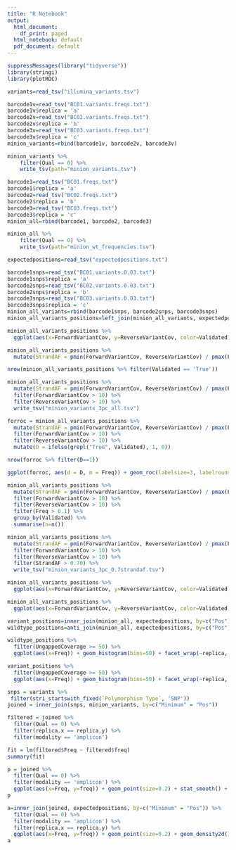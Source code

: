 ```yaml
---
title: "R Notebook"
output:
  html_document:
    df_print: paged
  html_notebook: default
  pdf_document: default
---
```


```r
suppressMessages(library("tidyverse"))
library(stringi)
library(plotROC)
```

```r
variants=read_tsv("illumina_variants.tsv")
```

```r
barcode1v=read_tsv("BC01.variants.freqs.txt")
barcode1v$replica = 'a'
barcode2v=read_tsv("BC02.variants.freqs.txt")
barcode2v$replica = 'b'
barcode3v=read_tsv("BC03.variants.freqs.txt")
barcode3v$replica = 'c'
minion_variants=rbind(barcode1v, barcode2v, barcode3v)

```

```r
minion_variants %>%
    filter(Qual == 0) %>%
    write_tsv(path="minion_variants.tsv")
```

```r
barcode1=read_tsv("BC01.freqs.txt")
barcode1$replica = 'a'
barcode2=read_tsv("BC02.freqs.txt")
barcode2$replica = 'b'
barcode3=read_tsv("BC03.freqs.txt")
barcode3$replica = 'c'
minion_all=rbind(barcode1, barcode2, barcode3)
```

```r
minion_all %>%
    filter(Qual == 0) %>%
    write_tsv(path="minion_wt_frequencies.tsv")
```


```r
expectedpositions=read_tsv("expectedpositions.txt")
```

```r
barcode1snps=read_tsv("BC01.variants.0.03.txt")
barcode1snps$replica = 'a'
barcode2snps=read_tsv("BC02.variants.0.03.txt")
barcode2snps$replica = 'b'
barcode3snps=read_tsv("BC03.variants.0.03.txt")
barcode3snps$replica = 'c'
minion_all_variants=rbind(barcode1snps, barcode2snps, barcode3snps)
minion_all_variants_positions=left_join(minion_all_variants, expectedpositions, by=c("Pos"))
```
```r
minion_all_variants_positions %>%
  ggplot(aes(x=ForwardVariantCov, y=ReverseVariantCov, color=Validated)) + geom_point(size=0.2) + facet_wrap(~Validated, ncol=1)
```

```r
minion_all_variants_positions %>%
  mutate(StrandAF = pmin(ForwardVariantCov, ReverseVariantCov) / pmax(ForwardVariantCov, ReverseVariantCov)) 
```
```r
nrow(minion_all_variants_positions %>% filter(Validated == 'True'))
```
```r
minion_all_variants_positions %>%
  mutate(StrandAF = pmin(ForwardVariantCov, ReverseVariantCov) / pmax(ForwardVariantCov, ReverseVariantCov)) %>%
  filter(ForwardVariantCov > 10) %>%
  filter(ReverseVariantCov > 10) %>%
  write_tsv("minion_variants_3pc_all.tsv")
```

```r
forroc = minion_all_variants_positions %>%
  mutate(StrandAF = pmin(ForwardVariantCov, ReverseVariantCov) / pmax(ForwardVariantCov, ReverseVariantCov)) %>%
  filter(ForwardVariantCov > 10) %>%
  filter(ReverseVariantCov > 10) %>%
  mutate(D = ifelse(grepl("True", Validated), 1, 0))
```

```r
nrow(forroc %>% filter(D==1))
```

```r
ggplot(forroc, aes(d = D, m = Freq)) + geom_roc(labelsize=3, labelround=2) + theme_bw()
```

```r
minion_all_variants_positions %>%
  mutate(StrandAF = pmin(ForwardVariantCov, ReverseVariantCov) / pmax(ForwardVariantCov, ReverseVariantCov)) %>%
  filter(ForwardVariantCov > 10) %>%
  filter(ReverseVariantCov > 10) %>%
  filter(Freq > 0.1) %>%
  group_by(Validated) %>%
  summarise(n=n())
```


```r
minion_all_variants_positions %>%
  mutate(StrandAF = pmin(ForwardVariantCov, ReverseVariantCov) / pmax(ForwardVariantCov, ReverseVariantCov)) %>%
  filter(ForwardVariantCov > 10) %>%
  filter(ReverseVariantCov > 10) %>%
  filter(StrandAF > 0.70) %>%
  write_tsv("minion_variants_3pc_0.7strandaf.tsv")
```

```r
minion_all_variants_positions %>%
  ggplot(aes(x=ForwardVariantCov, y=ReverseVariantCov, color=Validated)) + geom_density2d() + facet_wrap(~Validated, ncol=1)
```

    
```r
minion_all_variants_positions %>%
  ggplot(aes(x=ForwardVariantCov, y=ReverseVariantCov, color=Validated)) + geom_point(size=0.2) + facet_wrap(~replica, ncol=1)
```

```r
variant_positions=inner_join(minion_all, expectedpositions, by=c("Pos"), copy=T)
wildtype_positions=anti_join(minion_all, expectedpositions, by=c("Pos"), copy=T)
```

```r
wildtype_positions %>%
  filter(UngappedCoverage >= 50) %>%
  ggplot(aes(x=Freq)) + geom_histogram(bins=50) + facet_wrap(~replica, ncol=1) + theme_bw() + xlim(0.75, 1.0) + labs(title = "Wildtype allele frequencies by replica")
```

```r
variant_positions %>%
  filter(UngappedCoverage >= 50) %>%
  ggplot(aes(x=Freq)) + geom_histogram(bins=50) + facet_wrap(~replica, ncol=1) + theme_bw() + xlim(0.75, 1.0) + labs(title = "Alternative allele frequencies by replica")
```


```r
snps = variants %>%
 filter(stri_startswith_fixed(`Polymorphism Type`, 'SNP'))
joined = inner_join(snps, minion_variants, by=c("Minimum" = "Pos"))
```

```r
filtered = joined %>%
  filter(Qual == 0) %>%
  filter(replica.x == replica.y) %>%
  filter(modality == 'amplicon')

fit = lm(filtered$Freq ~ filtered$freq)
summary(fit)
```


```r
p = joined %>% 
  filter(Qual == 0) %>%
  filter(modality == 'amplicon') %>%
  ggplot(aes(x=Freq, y=freq)) + geom_point(size=0.2) + stat_smooth() + xlim(0, 0.5) + ylim(0, 0.5) + xlab("Nanopore allele freq") + ylab("Illumina allele freq") + facet_wrap(~replica.x) + theme_bw(base_size=14)
p
```

```r
a=inner_join(joined, expectedpositions, by=c("Minimum" = "Pos")) %>%
  filter(Qual == 0) %>%
  filter(modality == 'amplicon') %>%
  filter(replica.x == replica.y) %>%
  ggplot(aes(x=Freq, y=freq)) + geom_point(size=0.2) + geom_density2d() + xlim(0, 0.5) + ylim(0, 0.5) + xlab("Nanopore allele freq") + ylab("Illumina allele freq") + facet_wrap(~replica.x~modality) + theme_bw(base_size=14)
a
```

